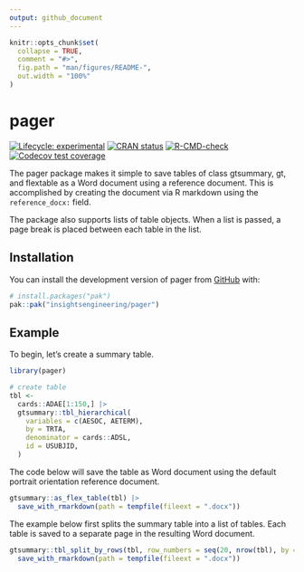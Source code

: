 ```yaml
---
output: github_document
---
```


<!-- README.md is generated from README.Rmd. Please edit that file -->

```r
knitr::opts_chunk$set(
  collapse = TRUE,
  comment = "#>",
  fig.path = "man/figures/README-",
  out.width = "100%"
)
```

# pager

<!-- badges: start -->
[![Lifecycle: experimental](https://img.shields.io/badge/lifecycle-experimental-orange.svg)](https://lifecycle.r-lib.org/articles/stages.html#experimental)
[![CRAN status](https://www.r-pkg.org/badges/version/pager)](https://CRAN.R-project.org/package=pager)
[![R-CMD-check](https://github.com/insightsengineering/pager/actions/workflows/R-CMD-check.yaml/badge.svg)](https://github.com/insightsengineering/pager/actions/workflows/R-CMD-check.yaml)
[![Codecov test coverage](https://codecov.io/gh/insightsengineering/pager/graph/badge.svg)](https://app.codecov.io/gh/insightsengineering/pager)
<!-- badges: end -->

The pager package makes it simple to save tables of class gtsummary, gt, and flextable as a Word document using a reference document.
This is accomplished by creating the document via R markdown using the `reference_docx:` field.

The package also supports lists of table objects.
When a list is passed, a page break is placed between each table in the list.

## Installation

You can install the development version of pager from [GitHub](https://github.com/) with:

``` r
# install.packages("pak")
pak::pak("insightsengineering/pager")
```

## Example

To begin, let's create a summary table.

```r
library(pager)

# create table
tbl <-
  cards::ADAE[1:150,] |>
  gtsummary::tbl_hierarchical(
    variables = c(AESOC, AETERM),
    by = TRTA,
    denominator = cards::ADSL,
    id = USUBJID,
  )
```

The code below will save the table as  Word document using the default portrait orientation reference document.

```r
gtsummary::as_flex_table(tbl) |>
  save_with_rmarkdown(path = tempfile(fileext = ".docx"))
```

The example below first splits the summary table into a list of tables.
Each table is saved to a separate page in the resulting Word document.

```r
gtsummary::tbl_split_by_rows(tbl, row_numbers = seq(20, nrow(tbl), by = 20)) |>
  save_with_rmarkdown(path = tempfile(fileext = ".docx"))
```
